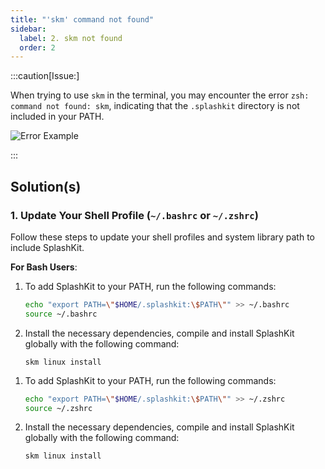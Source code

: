 ```yaml
---
title: "'skm' command not found"
sidebar:
  label: 2. skm not found
  order: 2
---
```



:::caution[Issue:]

When trying to use `skm` in the terminal, you may encounter the error `zsh: command not found: skm`, indicating that the `.splashkit` directory is not included in your PATH.

![Error Example](/images/troubleshoot/linux/linux-skm-not-found.png)

:::

## Solution(s)

### 1. Update Your Shell Profile (`~/.bashrc` or `~/.zshrc`)

Follow these steps to update your shell profiles and system library path to include SplashKit.

**For Bash Users**:

<Tabs syncKey="shell-profile">
<TabItem label="Bash Users">

<Steps>

1. To add SplashKit to your PATH, run the following commands:

    ```zsh
    echo "export PATH=\"$HOME/.splashkit:\$PATH\"" >> ~/.bashrc
    source ~/.bashrc
    ```

2. Install the necessary dependencies, compile and install SplashKit globally with the following command:

    ```shell
    skm linux install
    ```

</Steps>

</TabItem>
<TabItem label="Zsh Users">

<Steps>

1. To add SplashKit to your PATH, run the following commands:

    ```zsh
    echo "export PATH=\"$HOME/.splashkit:\$PATH\"" >> ~/.zshrc
    source ~/.zshrc
    ```

2. Install the necessary dependencies, compile and install SplashKit globally with the following command:

    ```shell
    skm linux install
    ```

</Steps>

</TabItem>
</Tabs>
